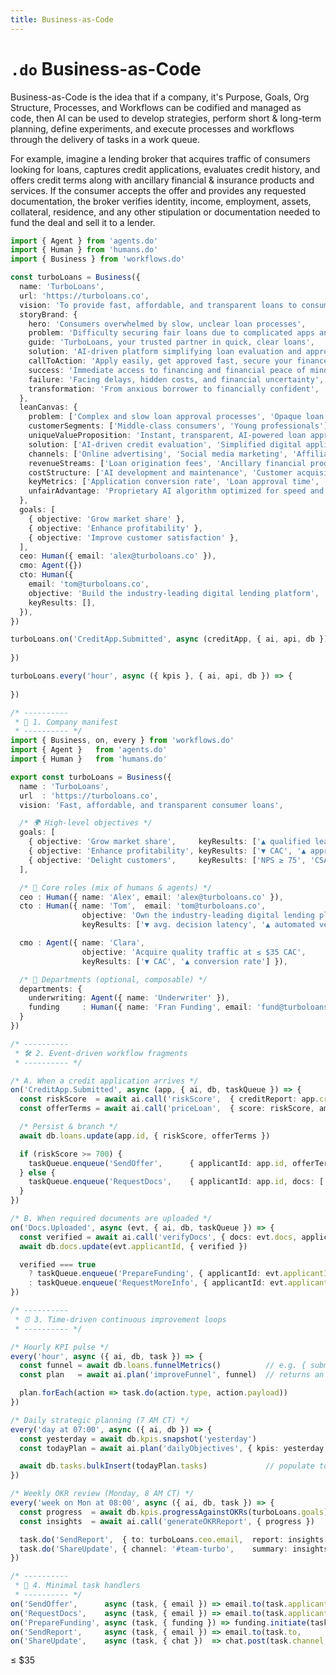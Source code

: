 ```yaml
---
title: Business-as-Code
---
```


# `.do` Business-as-Code

Business-as-Code is the idea that if a company, it's Purpose, Goals, Org Structure, Processes, and Workflows can be codified and managed as code, then AI can be used to develop strategies, perform short & long-term planning, define experiments, and execute processes and workflows through the delivery of tasks in a work queue.

For example, imagine a lending broker that acquires traffic of consumers looking for loans, captures credit applications, evaluates credit history, and offers credit terms along with ancillary financial & insurance products and services. If the consumer accepts the offer and provides any requested documentation, the broker verifies identity, income, employment, assets, collateral, residence, and any other stipulation or documentation needed to fund the deal and sell it to a lender.

```ts
import { Agent } from 'agents.do'
import { Human } from 'humans.do'
import { Business } from 'workflows.do'

const turboLoans = Business({
  name: 'TurboLoans',
  url: 'https://turboloans.co',
  vision: 'To provide fast, affordable, and transparent loans to consumers',
  storyBrand: {
    hero: 'Consumers overwhelmed by slow, unclear loan processes',
    problem: 'Difficulty securing fair loans due to complicated apps and unclear terms',
    guide: 'TurboLoans, your trusted partner in quick, clear loans',
    solution: 'AI-driven platform simplifying loan evaluation and approval',
    callToAction: 'Apply easily, get approved fast, secure your finances',
    success: 'Immediate access to financing and financial peace of mind',
    failure: 'Facing delays, hidden costs, and financial uncertainty',
    transformation: 'From anxious borrower to financially confident',
  },
  leanCanvas: {
    problem: ['Complex and slow loan approval processes', 'Opaque loan terms and conditions'],
    customerSegments: ['Middle-class consumers', 'Young professionals'],
    uniqueValueProposition: 'Instant, transparent, AI-powered loan approvals',
    solution: ['AI-driven credit evaluation', 'Simplified digital application', 'Real-time approval'],
    channels: ['Online advertising', 'Social media marketing', 'Affiliate partnerships'],
    revenueStreams: ['Loan origination fees', 'Ancillary financial products'],
    costStructure: ['AI development and maintenance', 'Customer acquisition', 'Regulatory compliance'],
    keyMetrics: ['Application conversion rate', 'Loan approval time', 'Customer satisfaction index'],
    unfairAdvantage: 'Proprietary AI algorithm optimized for speed and accuracy in credit evaluation',
  },
  goals: [
    { objective: 'Grow market share' },
    { objective: 'Enhance profitability' },
    { objective: 'Improve customer satisfaction' },
  ],
  ceo: Human({ email: 'alex@turboloans.co' }),
  cmo: Agent({})
  cto: Human({ 
    email: 'tom@turboloans.co', 
    objective: 'Build the industry-leading digital lending platform',
    keyResults: [], 
  }),
})

turboLoans.on('CreditApp.Submitted', async (creditApp, { ai, api, db }) => {
  
})

turboLoans.every('hour', async ({ kpis }, { ai, api, db }) => {
  
})

```



```ts
/* ----------
 * 🏢 1. Company manifest
 * ---------- */
import { Business, on, every } from 'workflows.do'
import { Agent }   from 'agents.do'
import { Human }   from 'humans.do'

export const turboLoans = Business({
  name : 'TurboLoans',
  url  : 'https://turboloans.co',
  vision: 'Fast, affordable, and transparent consumer loans',

  /* 🌍 High-level objectives */
  goals: [
    { objective: 'Grow market share',     keyResults: ['▲ qualified leads / week', '▲ funded loans / month'] },
    { objective: 'Enhance profitability', keyResults: ['▼ CAC', '▲ approval rate', '▲ net revenue / loan'] },
    { objective: 'Delight customers',     keyResults: ['NPS ≥ 75', 'CSAT ≥ 95%'] },
  ],

  /* 👥 Core roles (mix of humans & agents) */
  ceo : Human({ name: 'Alex', email: 'alex@turboloans.co' }),
  cto : Human({ name: 'Tom',  email: 'tom@turboloans.co',
                objective: 'Own the industry-leading digital lending platform',
                keyResults: ['▼ avg. decision latency', '▲ automated verifications'] }),

  cmo : Agent({ name: 'Clara',
                objective: 'Acquire quality traffic at ≤ $35 CAC',
                keyResults: ['▼ CAC', '▲ conversion rate'] }),

  /* 🏢 Departments (optional, composable) */
  departments: {
    underwriting: Agent({ name: 'Underwriter' }),
    funding     : Human({ name: 'Fran Funding', email: 'fund@turboloans.co' }),
  }
})

/* ----------
 * 🛠️ 2. Event-driven workflow fragments
 * ---------- */

/* A. When a credit application arrives */
on('CreditApp.Submitted', async (app, { ai, db, taskQueue }) => {
  const riskScore  = await ai.call('riskScore',  { creditReport: app.creditReport, income: app.income })
  const offerTerms = await ai.call('priceLoan',  { score: riskScore, amount: app.amount, term: app.term })

  /* Persist & branch */
  await db.loans.update(app.id, { riskScore, offerTerms })

  if (riskScore >= 700) {
    taskQueue.enqueue('SendOffer',      { applicantId: app.id, offerTerms })
  } else {
    taskQueue.enqueue('RequestDocs',    { applicantId: app.id, docs: ['paystubs', 'bankStatements'] })
  }
})

/* B. When required documents are uploaded */
on('Docs.Uploaded', async (evt, { ai, db, taskQueue }) => {
  const verified = await ai.call('verifyDocs', { docs: evt.docs, applicantId: evt.applicantId })
  await db.docs.update(evt.applicantId, { verified })

  verified === true
    ? taskQueue.enqueue('PrepareFunding', { applicantId: evt.applicantId })
    : taskQueue.enqueue('RequestMoreInfo', { applicantId: evt.applicantId, missing: verified.missing })
})

/* ----------
 * ⏰ 3. Time-driven continuous improvement loops
 * ---------- */

/* Hourly KPI pulse */
every('hour', async ({ ai, db, task }) => {
  const funnel = await db.loans.funnelMetrics()          // e.g. { submitted: 120, approved: 45, funded: 30 }
  const plan   = await ai.plan('improveFunnel', funnel)  // returns an array of suggested actions

  plan.forEach(action => task.do(action.type, action.payload))
})

/* Daily strategic planning (7 AM CT) */
every('day at 07:00', async ({ ai, db }) => {
  const yesterday = await db.kpis.snapshot('yesterday')
  const todayPlan = await ai.plan('dailyObjectives', { kpis: yesterday, okrs: turboLoans.goals })

  await db.tasks.bulkInsert(todayPlan.tasks)             // populate today’s work queue
})

/* Weekly OKR review (Monday, 8 AM CT) */
every('week on Mon at 08:00', async ({ ai, db, task }) => {
  const progress  = await db.kpis.progressAgainstOKRs(turboLoans.goals)
  const insights  = await ai.call('generateOKRReport', { progress })

  task.do('SendReport',  { to: turboLoans.ceo.email,  report: insights })
  task.do('ShareUpdate', { channel: '#team-turbo',    summary: insights.summary })
})

/* ----------
 * 📮 4. Minimal task handlers
 * ---------- */
on('SendOffer',      async (task, { email }) => email.to(task.applicantId,   'Your Loan Offer',     task.offerTerms))
on('RequestDocs',    async (task, { email }) => email.to(task.applicantId,   'Additional Docs',     task.docsNeeded))
on('PrepareFunding', async (task, { funding }) => funding.initiate(task.applicantId))
on('SendReport',     async (task, { email }) => email.to(task.to,            'Weekly OKR Report',   task.report))
on('ShareUpdate',    async (task, { chat })  => chat.post(task.channel,      task.summary))
```


≤ $35